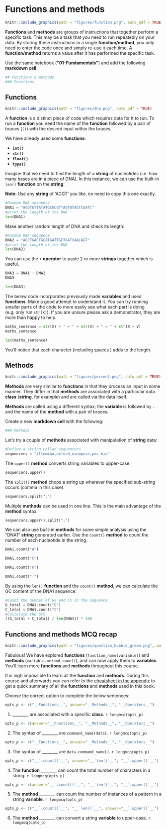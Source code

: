 # Functions and methods {#functions_methods}
```r
knitr::include_graphics(path = "figures/function.png", auto_pdf = TRUE)
```

__Functions__ and __methods__ are groups of instructions that together perform a specific task. 
This may be a task that you need to run repeatedly on your data.
By storing these instructions in a single __function/method__, you only need to enter the code once and simply re-use it each time. 
A __function/method__ returns a value after it has performed the specific task.

Use the same notebook (__"01-Fundamentals"__) and add the following __markdown cell__:

```python
## Functions & methods
### Functions
```

## Functions
```r
knitr::include_graphics(path = "figures/dna.png", auto_pdf = TRUE)
```

A __function__ is a distinct piece of code which requires data for it to run.
To run a __function__ you need the name of the __function__ followed by a pair of braces (`()`) with the desired input within the braces. 

We have already used some __functions__: 
 
 - __`int()`__
 - __`str()`__
 - __`float()`__
 - __`type()`__
 
Imagine that we need to find the length of a __string__ of nucleotides (i.e. how many bases are in a piece of DNA).
In this instance, we can use the built-in `len()` __function__ on the __string__:

__Note__: Use any __string__ of 'ACGT' you like, no need to copy this one exactly.

```python
#Random DNA sequence
DNA1 = "ACGTGTTATATGCGCGTTAGTGTAGTCGATC"
#print the length of the DNA
len(DNA1)
```

Make another random length of DNA and check its length:

```python
#Random DNA sequence
DNA2 = "AGCTGACTGCATGATTGCTGATCAACAGT"
#print the length of the DNA
len(DNA2)
```

You can use the `+` __operator__ to paste 2 or more __strings__ together which is useful.

```python
DNA3 = DNA1 + DNA2
DNA3
```

```python
len(DNA3)
```

The below code incorporates previously made __variables__ and used __functions__.
Make a good attempt to understand it.
You can try running smaller parts of the code to more easily see what each part is doing (e.g. only run `str(X)`).
If you are unsure please ask a demonstrator, they are more than happy to help.

```python
maths_sentence = str(X) + " + " + str(V) + " = " + str(X + V)
maths_sentence
```

```python
len(maths_sentence)
```

You'll notice that each character (including spaces ` `) adds to the length.

## Methods
```r
knitr::include_graphics(path = "figures/percent.png", auto_pdf = TRUE)
```

__Methods__ are very similar to __functions__ in that they process an input in some manner.
They differ in that __methods__ are associated with a particular data __class__ (__string__, for example) and are called via the data itself. 

__Methods__ are called using a different syntax; the __variable__ is followed by __`.`__ and the name of the __method__ with a pair of braces.

Create a new __markdown cell__ with the following:

```python
### Methods
```

Let's try a couple of __methods__ associated with manipulation of __string__ data:

```python
#Define a string called sequencers
sequencers = "illumina,oxford_nanopore,pac-bio"
```

The `upper()` __method__ converts string variables to upper-case.

```python
sequencers.upper()
```

The `split()` __method__ chops a string up wherever the specified sub-string occurs (comma in this case).

```python
sequencers.split(",")
```

Multiple __methods__ can be used in one line. 
This is the main advantage of the __method__ syntax.

```python
sequencers.upper().split(",")
```

We can also use built-in __methods__ for some simple analysis using the "DNA1" __string__ generated earlier.
Use the `count()` __method__ to count the number of each nucleotide in the string.

```python
DNA1.count("A")
```
```python
DNA1.count("C")
```
```python
DNA1.count("G")
```
```python
DNA1.count("T")
```

By using the `len()` __function__ and the `count()` __method__, we can calculate the GC content of the DNA1 sequence:

```python
#Count the number of Gs and Cs in the sequence
G_total = DNA1.count("G")
C_total = DNA1.count("C")
#Calculate the GC%
((G_total + C_total) / len(DNA1)) * 100
```

## Functions and methods MCQ recap
```r
knitr::include_graphics(path = "figures/question_bubble_green.png", auto_pdf = TRUE)
```

Fabulous! We have explored __functions__ (`function_name(variable)`) and __methods__ (`variable.method_name()`), and can now apply them to __variables__.
You'll learn more __functions__ and __methods__ throughout this course.

It is nigh impossible to learn all the __function__ and __methods__.
During this course and afterwards you can refer to the [cheatsheet in the appendix](#cheatsheet) to get a quick summary of all the __functions__ and __methods__ used in this book.

Choose the correct option to complete the below sentences:

```r
opts_p <- c("__Functions__", answer="__Methods__", "__Operators__")
```
1. ________ are associated with a specific __class__. `r longmcq(opts_p)`

```r
opts_p <- c(answer="__Functions__", "__Methods__", "__Operators__")
```
2. The syntax of ________ are `command_name(data)`. `r longmcq(opts_p)`

```r
opts_p <- c("__Functions__", answer="__Methods__", "__Operators__")
```
3. The syntax of ________ are `data.command_name()`. `r longmcq(opts_p)`

```r
opts_p <- c("__`.count()`__", answer="__`len()`__", "__`.upper()`__")
```
4. The __function__ ________ can count the total number of characters in a string. `r longmcq(opts_p)`

```r
opts_p <- c(answer="__`.count()`__", "__`len()`__", "__`.upper()`__")
```
5. The __method__ ________ can count the number of instances of a pattern in a string __variable__. `r longmcq(opts_p)`

```r
opts_p <- c("__`.count()`__", "__`len()`__", answer="__`.upper()`__")
```
6. The __method__ ________ can convert a string __variable__ to upper-case. `r longmcq(opts_p)`

